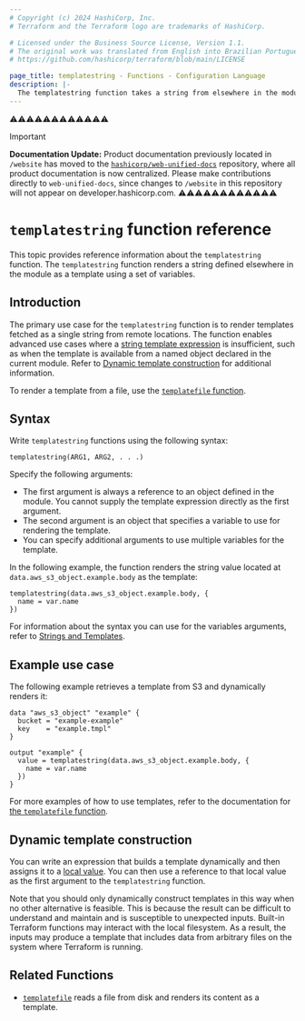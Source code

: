 ```yaml
---
# Copyright (c) 2024 HashiCorp, Inc.
# Terraform and the Terraform logo are trademarks of HashiCorp.

# Licensed under the Business Source License, Version 1.1.
# The original work was translated from English into Brazilian Portuguese.
# https://github.com/hashicorp/terraform/blob/main/LICENSE

page_title: templatestring - Functions - Configuration Language
description: |-
  The templatestring function takes a string from elsewhere in the module and renders its content as a template using a supplied set of template variables.
---
```


⚠️⚠️⚠️⚠️⚠️⚠️⚠️⚠️⚠️⚠️⚠️⚠️
> [!IMPORTANT]
> **Documentation Update:** Product documentation previously located in `/website` has moved to the [`hashicorp/web-unified-docs`](https://github.com/hashicorp/web-unified-docs) repository, where all product documentation is now centralized. Please make contributions directly to `web-unified-docs`, since changes to `/website` in this repository will not appear on developer.hashicorp.com.
⚠️⚠️⚠️⚠️⚠️⚠️⚠️⚠️⚠️⚠️⚠️⚠️


# `templatestring` function reference

This topic provides reference information about the `templatestring` function. The `templatestring` function renders a string defined elsewhere in the module as a template using a set of variables.

## Introduction

The primary use case for the `templatestring` function is to render templates fetched as a single string from remote locations. The function enables advanced use cases where a [string template expression](/terraform/language/expressions/strings#string-templates) is insufficient, such as when the template is available from a named object declared in the current module. Refer to [Dynamic template construction](#dynamic-template-construction) for additional information.

To render a template from a file, use the [`templatefile` function](/terraform/language/functions/templatefile).

## Syntax

Write `templatestring` functions using the following syntax:

```hcl
templatestring(ARG1, ARG2, . . .)
```

Specify the following arguments:

- The first argument is always a reference to an object defined in the module. You cannot supply the template expression directly as the first argument.
- The second argument is an object that specifies a variable to use for rendering the template.
- You can specify additional arguments to use multiple variables for the template.

In the following example, the function renders the string value located at `data.aws_s3_object.example.body` as the template:

```hcl
templatestring(data.aws_s3_object.example.body, {
  name = var.name
})
```

For information about the syntax you can use for the variables arguments, refer to [Strings and Templates](/terraform/language/expressions/strings).

## Example use case

The following example retrieves a template from S3 and dynamically renders it:

```hcl
data "aws_s3_object" "example" {
  bucket = "example-example"
  key    = "example.tmpl"
}

output "example" {
  value = templatestring(data.aws_s3_object.example.body, {
    name = var.name
  })
}
```

For more examples of how to use templates, refer to the documentation for [the `templatefile` function](/terraform/language/functions/templatefile#Examples).

## Dynamic template construction

You can write an expression that builds a template dynamically and then assigns it to a [local value](/terraform/language/values/locals). You can then use a reference to that local value as the first argument to the `templatestring` function.

Note that you should only dynamically construct templates in this way when no other alternative is feasible. This is because the result can be difficult to understand and maintain and is susceptible to unexpected inputs. Built-in Terraform functions may interact with the local filesystem. As a result, the inputs may produce a template that includes data from arbitrary files on the system where Terraform is running.

## Related Functions

* [`templatefile`](/terraform/language/functions/templatefile) reads a file from disk and renders its content as a template.
